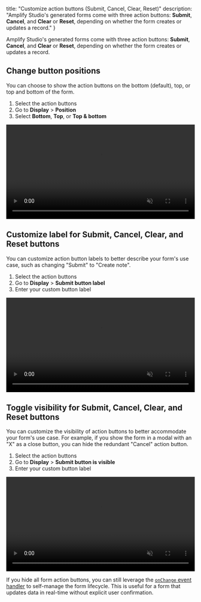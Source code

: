   title: "Customize action buttons (Submit, Cancel, Clear, Reset)"
  description: "Amplify Studio's generated forms come with three action buttons: **Submit**, **Cancel**, and **Clear** or **Reset**, depending on whether the form creates or updates a record."
}

Amplify Studio's generated forms come with three action buttons: **Submit**, **Cancel**, and **Clear** or **Reset**, depending on whether the form creates or updates a record.

## Change button positions

You can choose to show the action buttons on the bottom (default), top, or top and bottom of the form.

1. Select the action buttons
2. Go to **Display** > **Position**
3. Select **Bottom**, **Top**, or **Top & bottom**

<video autoPlay={true} muted={true} loop={true} width="100%">
  <source src="/images/console/formbuilder/call-to-action-position.mp4"/>
</video>

## Customize label for Submit, Cancel, Clear, and Reset buttons

You can customize action button labels to better describe your form's use case, such as changing "Submit" to "Create note". 

1. Select the action buttons
2. Go to **Display** > **Submit button label**
3. Enter your custom button label

<video autoPlay={true} muted={true} loop={true} width="100%">
  <source src="/images/console/formbuilder/call-to-action-label.mp4"/>
</video>

## Toggle visibility for Submit, Cancel, Clear, and Reset buttons

You can customize the visibility of action buttons to better accommodate your form's use case. For example, if you show the form in a modal with an "X" as a close button, you can hide the redundant "Cancel" action button.

1. Select the action buttons
2. Go to **Display** > **Submit button is visible**
3. Enter your custom button label

<video autoPlay={true} muted={true} loop={true} width="100%">
  <source src="/images/console/formbuilder/call-to-action-visibility.mp4"/>
</video>

If you hide all form action buttons, you can still leverage the [`onChange` event handler](/console/formbuilder/lifecycle/#get-form-data-as-your-user-inputs-data---onchange) to self-manage the form lifecycle. This is useful for a form that updates data in real-time without explicit user confirmation.